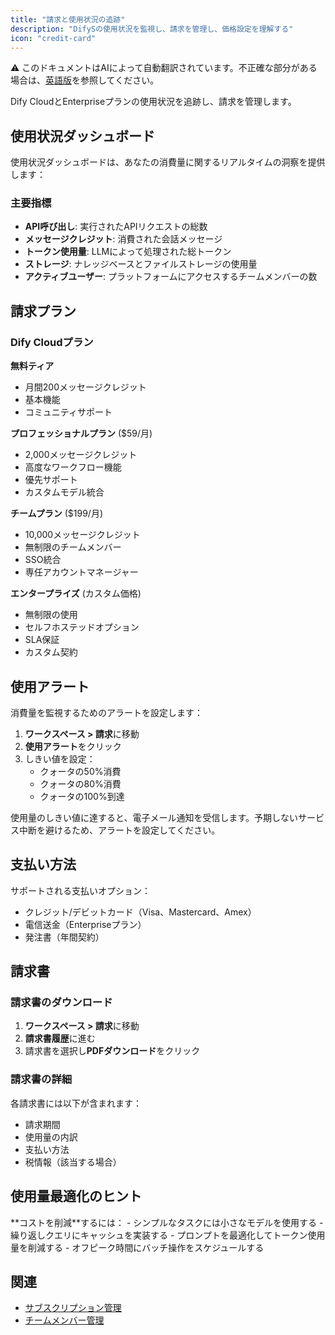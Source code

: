 ```yaml
---
title: "請求と使用状況の追跡"
description: "DifySの使用状況を監視し、請求を管理し、価格設定を理解する"
icon: "credit-card"
---
```


<Note> ⚠️ このドキュメントはAIによって自動翻訳されています。不正確な部分がある場合は、[英語版](../../../../en/documentation/pages/workspace/billing-and-usage.mdx)を参照してください。</Note>

Dify CloudとEnterpriseプランの使用状況を追跡し、請求を管理します。

## 使用状況ダッシュボード

使用状況ダッシュボードは、あなたの消費量に関するリアルタイムの洞察を提供します：

### 主要指標
- **API呼び出し**: 実行されたAPIリクエストの総数
- **メッセージクレジット**: 消費された会話メッセージ
- **トークン使用量**: LLMによって処理された総トークン
- **ストレージ**: ナレッジベースとファイルストレージの使用量
- **アクティブユーザー**: プラットフォームにアクセスするチームメンバーの数

## 請求プラン

### Dify Cloudプラン

**無料ティア**
- 月間200メッセージクレジット
- 基本機能
- コミュニティサポート

**プロフェッショナルプラン** ($59/月)
- 2,000メッセージクレジット
- 高度なワークフロー機能
- 優先サポート
- カスタムモデル統合

**チームプラン** ($199/月)
- 10,000メッセージクレジット
- 無制限のチームメンバー
- SSO統合
- 専任アカウントマネージャー

**エンタープライズ** (カスタム価格)
- 無制限の使用
- セルフホステッドオプション
- SLA保証
- カスタム契約

## 使用アラート

消費量を監視するためのアラートを設定します：

1. **ワークスペース > 請求**に移動
2. **使用アラート**をクリック
3. しきい値を設定：
   - クォータの50%消費
   - クォータの80%消費
   - クォータの100%到達

<Warning>
  使用量のしきい値に達すると、電子メール通知を受信します。予期しないサービス中断を避けるため、アラートを設定してください。
</Warning>

## 支払い方法

サポートされる支払いオプション：
- クレジット/デビットカード（Visa、Mastercard、Amex）
- 電信送金（Enterpriseプラン）
- 発注書（年間契約）

## 請求書

### 請求書のダウンロード
1. **ワークスペース > 請求**に移動
2. **請求書履歴**に進む
3. 請求書を選択し**PDFダウンロード**をクリック

### 請求書の詳細
各請求書には以下が含まれます：
- 請求期間
- 使用量の内訳
- 支払い方法
- 税情報（該当する場合）

## 使用量最適化のヒント

<Tip>
  **コストを削減**するには：
  - シンプルなタスクには小さなモデルを使用する
  - 繰り返しクエリにキャッシュを実装する
  - プロンプトを最適化してトークン使用量を削減する
  - オフピーク時間にバッチ操作をスケジュールする
</Tip>

## 関連

- [サブスクリプション管理](/en/documentation/pages/workspace/subscription-management)
- [チームメンバー管理](/en/documentation/pages/workspace/team-members-management)